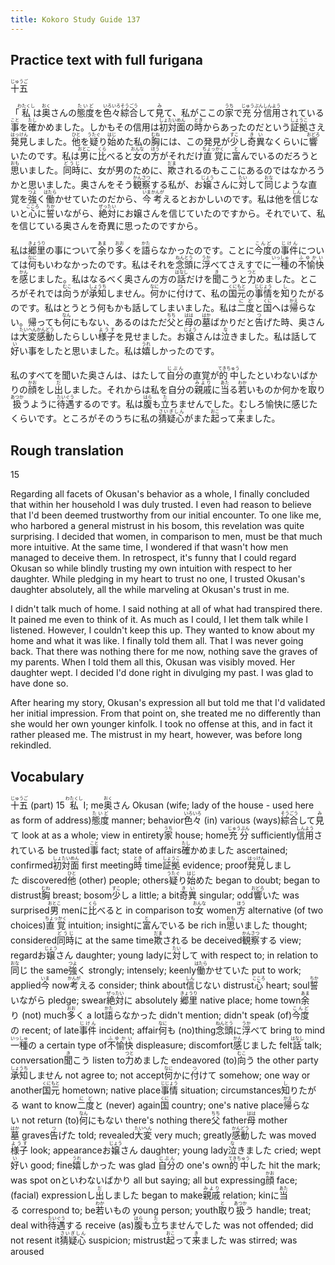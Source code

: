 ```yaml
---
title: Kokoro Study Guide 137
---
```


## Practice text with full furigana

<p>
<ruby><rb>十五</rb><rt>じゅうご</rt></ruby>
</p>

<p>
「<ruby><rb>私</rb><rt>わたくし</rt></ruby>は<ruby><rb>奥</rb><rt>おく</rt></ruby>さんの<ruby><rb>態度</rb><rt>たいど</rt></ruby>を<ruby><rb>色々</rb><rt>いろいろ</rt></ruby><ruby><rb>綜合</rb><rt>そうごう</rt></ruby>して<ruby><rb>見</rb><rt>み</rt></ruby>て、私がここの<ruby><rb>家</rb><rt>うち</rt></ruby>で<ruby><rb>充分</rb><rt>じゅうぶん</rt></ruby><ruby><rb>信用</rb><rt>しんよう</rt></ruby>されている<ruby><rb>事</rb><rt>こと</rt></ruby>を<ruby><rb>確</rb><rt>たし</rt></ruby>かめました。しかもその信用は<ruby><rb>初対面</rb><rt>しょたいめん</rt></ruby>の<ruby><rb>時</rb><rt>とき</rt></ruby>からあったのだという<ruby><rb>証拠</rb><rt>しょうこ</rt></ruby>さえ<ruby><rb>発見</rb><rt>はっけん</rt></ruby>しました。<ruby><rb>他</rb><rt>ひと</rt></ruby>を<ruby><rb>疑</rb><rt>うたぐ</rt></ruby>り<ruby><rb>始</rb><rt>はじ</rt></ruby>めた私の<ruby><rb>胸</rb><rt>むね</rt></ruby>には、この発見が<ruby><rb>少</rb><rt>すこ</rt></ruby>し<ruby><rb>奇異</rb><rt>きい</rt></ruby>なくらいに<ruby><rb>響</rb><rt>おどろ</rt></ruby>いたのです。私は<ruby><rb>男</rb><rt>おとこ</rt></ruby>に<ruby><rb>比</rb><rt>くら</rt></ruby>べると<ruby><rb>女</rb><rt>おんな</rt></ruby>の<ruby><rb>方</rb><rt>ほう</rt></ruby>がそれだけ<ruby><rb>直覚</rb><rt>ちょっかく</rt></ruby>に<ruby><rb>富</rb><rt>と</rt></ruby>んでいるのだろうと<ruby><rb>思</rb><rt>おも</rt></ruby>いました。<ruby><rb>同時</rb><rt>どうじ</rt></ruby>に、女が男のために、<ruby><rb>欺</rb><rt>だま</rt></ruby>されるのもここにあるのではなかろうかと思いました。奥さんをそう<ruby><rb>観察</rb><rt>かんさつ</rt></ruby>する私が、お<ruby><rb>嬢</rb><rt>じょう</rt></ruby>さんに<ruby><rb>対</rb><rt>たい</rt></ruby>して<ruby><rb>同</rb><rt>おな</rt></ruby>じような直覚を<ruby><rb>強</rb><rt>つよ</rt></ruby>く<ruby><rb>働</rb><rt>はたら</rt></ruby>かせていたのだから、<ruby><rb>今</rb><rt>いま</rt></ruby><ruby><rb>考</rb><rt>かんが</rt></ruby>えるとおかしいのです。私は他を<ruby><rb>信</rb><rt>しん</rt></ruby>じないと<ruby><rb>心</rb><rt>こころ</rt></ruby>に<ruby><rb>誓</rb><rt>ちか</rt></ruby>いながら、<ruby><rb>絶対</rb><rt>ぜったい</rt></ruby>にお嬢さんを信じていたのですから。それでいて、私を信じている奥さんを奇異に思ったのですから。
</p>

<p>
私は<ruby><rb>郷里</rb><rt>きょうり</rt></ruby>の事について<ruby><rb>余</rb><rt>あま</rt></ruby>り<ruby><rb>多</rb><rt>おお</rt></ruby>くを<ruby><rb>語</rb><rt>かた</rt></ruby>らなかったのです。ことに<ruby><rb>今度</rb><rt>こんど</rt></ruby>の<ruby><rb>事件</rb><rt>じけん</rt></ruby>については<ruby><rb>何</rb><rt>なに</rt></ruby>もいわなかったのです。私はそれを<ruby><rb>念頭</rb><rt>ねんとう</rt></ruby>に<ruby><rb>浮</rb><rt>うか</rt></ruby>べてさえすでに<ruby><rb>一種</rb><rt>いっしゅ</rt></ruby>の<ruby><rb>不愉快</rb><rt>ふゆかい</rt></ruby>を<ruby><rb>感</rb><rt>かん</rt></ruby>じました。私はなるべく奥さんの方の<ruby><rb>話</rb><rt>はなし</rt></ruby>だけを<ruby><rb>聞</rb><rt>き</rt></ruby>こうと<ruby><rb>力</rb><rt>つと</rt></ruby>めました。ところがそれでは<ruby><rb>向</rb><rt>むこ</rt></ruby>うが<ruby><rb>承知</rb><rt>しょうち</rt></ruby>しません。<ruby><rb>何</rb><rt>なに</rt></ruby>かに<ruby><rb>付</rb><rt>つ</rt></ruby>けて、私の<ruby><rb>国元</rb><rt>くにもと</rt></ruby>の<ruby><rb>事情</rb><rt>じじょう</rt></ruby>を<ruby><rb>知</rb><rt>し</rt></ruby>りたがるのです。私はとうとう何もかも話してしまいました。私は<ruby><rb>二度</rb><rt>にど</rt></ruby>と<ruby><rb>国</rb><rt>くに</rt></ruby>へは<ruby><rb>帰</rb><rt>かえ</rt></ruby>らない。帰っても<ruby><rb>何</rb><rt>なん</rt></ruby>にもない、あるのはただ<ruby><rb>父</rb><rt>ちち</rt></ruby>と<ruby><rb>母</rb><rt>はは</rt></ruby>の<ruby><rb>墓</rb><rt>はか</rt></ruby>ばかりだと<ruby><rb>告</rb><rt>つ</rt></ruby>げた時、奥さんは<ruby><rb>大変</rb><rt>たいへん</rt></ruby><ruby><rb>感動</rb><rt>かんどう</rt></ruby>したらしい<ruby><rb>様子</rb><rt>ようす</rt></ruby>を見せました。お<ruby><rb>嬢</rb><rt>じょう</rt></ruby>さんは<ruby><rb>泣</rb><rt>な</rt></ruby>きました。私は話して<ruby><rb>好</rb><rt>い</rt></ruby>い事をしたと思いました。私は<ruby><rb>嬉</rb><rt>うれ</rt></ruby>しかったのです。
</p>

<p>
私のすべてを聞いた奥さんは、はたして<ruby><rb>自分</rb><rt>じぶん</rt></ruby>の直覚が<ruby><rb>的中</rb><rt>てきちゅう</rt></ruby>したといわないばかりの<ruby><rb>顔</rb><rt>かお</rt></ruby>をし<ruby><rb>出</rb><rt>だ</rt></ruby>しました。それからは私を自分の<ruby><rb>親戚</rb><rt>みより</rt></ruby>に<ruby><rb>当</rb><rt>あた</rt></ruby>る<ruby><rb>若</rb><rt>わか</rt></ruby>いものか何かを<ruby><rb>取</rb><rt>と</rt></ruby>り<ruby><rb>扱</rb><rt>あつか</rt></ruby>うように<ruby><rb>待遇</rb><rt>たいぐう</rt></ruby>するのです。私は<ruby><rb>腹</rb><rt>はら</rt></ruby>も<ruby><rb>立</rb><rt>た</rt></ruby>ちませんでした。むしろ愉快に感じたくらいです。ところがそのうちに私の<ruby><rb>猜疑心</rb><rt>さいぎしん</rt></ruby>がまた<ruby><rb>起</rb><rt>おこ</rt></ruby>って<ruby><rb>来</rb><rt>き</rt></ruby>ました。
</p>


## Rough translation

15

Regarding all facets of Okusan's behavior as a whole, I finally concluded that within her household I was duly trusted. I even had reason to believe that I'd been deemed trustworthy from our initial encounter. To one like me, who harbored a general mistrust in his bosom, this revelation was quite surprising. I decided that women, in comparison to men, must be that much more intuitive. At the same time, I wondered if that wasn't how men managed to deceive them. In retrospect, it's funny that I could regard Okusan so while blindly trusting my own intuition with respect to her daughter. While pledging in my heart to trust no one, I trusted Okusan's daughter absolutely, all the while marveling at Okusan's trust in me.

I didn't talk much of home. I said nothing at all of what had transpired there. It pained me even to think of it. As much as I could, I let them talk while I listened. However, I couldn't keep this up. They wanted to know about my home and what it was like. I finally told them all. That I was never going back. That there was nothing there for me now, nothing save the graves of my parents. When I told them all this, Okusan was visibly moved. Her daughter wept. I decided I'd done right in divulging my past. I was glad to have done so.

After hearing my story, Okusan's expression all but told me that I'd validated her initial impression. From that point on, she treated me no differently than she would her own younger kinfolk. I took no offense at this, and in fact it rather pleased me. The mistrust in my heart, however, was before long rekindled. 


## Vocabulary

<p>
<span class="vocabstudy"><ruby><rb>十五</rb><rt>じゅうご</rt></ruby>&nbsp;(part) 15</span>
<span class="vocabstudy"><ruby><rb>私</rb><rt>わたくし</rt></ruby>&nbsp;I; me</span><span class="vocabstudy"><ruby><rb>奥</rb><rt>おく</rt></ruby>さん&nbsp;Okusan (wife; lady of the house - used here as form of address)</span><span class="vocabstudy"><ruby><rb>態度</rb><rt>たいど</rt></ruby>&nbsp;manner; behavior</span><span class="vocabstudy"><ruby><rb>色々</rb><rt>いろいろ</rt></ruby>&nbsp;(in) various (ways)</span><span class="vocabstudy"><ruby><rb>綜合</rb><rt>そうごう</rt></ruby>して<ruby><rb>見</rb><rt>み</rt></ruby>て&nbsp;look at as a whole; view in entirety</span><span class="vocabstudy"><ruby><rb>家</rb><rt>うち</rt></ruby>&nbsp;house; home</span><span class="vocabstudy"><ruby><rb>充分</rb><rt>じゅうぶん</rt></ruby>&nbsp;sufficiently</span><span class="vocabstudy"><ruby><rb>信用</rb><rt>しんよう</rt></ruby>されている&nbsp;be trusted</span><span class="vocabstudy"><ruby><rb>事</rb><rt>こと</rt></ruby>&nbsp;fact; state of affairs</span><span class="vocabstudy"><ruby><rb>確</rb><rt>たし</rt></ruby>かめました&nbsp;ascertained; confirmed</span><span class="vocabstudy"><ruby><rb>初対面</rb><rt>しょたいめん</rt></ruby>&nbsp;first meeting</span><span class="vocabstudy"><ruby><rb>時</rb><rt>とき</rt></ruby>&nbsp;time</span><span class="vocabstudy"><ruby><rb>証拠</rb><rt>しょうこ</rt></ruby>&nbsp;evidence; proof</span><span class="vocabstudy"><ruby><rb>発見</rb><rt>はっけん</rt></ruby>しました&nbsp;discovered</span><span class="vocabstudy"><ruby><rb>他</rb><rt>ひと</rt></ruby>&nbsp;(other) people; others</span><span class="vocabstudy"><ruby><rb>疑</rb><rt>うたぐ</rt></ruby>り<ruby><rb>始</rb><rt>はじ</rt></ruby>めた&nbsp;began to doubt; began to distrust</span><span class="vocabstudy"><ruby><rb>胸</rb><rt>むね</rt></ruby>&nbsp;breast; bosom</span><span class="vocabstudy"><ruby><rb>少</rb><rt>すこ</rt></ruby>し&nbsp;a little; a bit</span><span class="vocabstudy"><ruby><rb>奇異</rb><rt>きい</rt></ruby>&nbsp;singular; odd</span><span class="vocabstudy"><ruby><rb>響</rb><rt>おどろ</rt></ruby>いた&nbsp;was surprised</span><span class="vocabstudy"><ruby><rb>男</rb><rt>おとこ</rt></ruby>&nbsp;men</span><span class="vocabstudy">に<ruby><rb>比</rb><rt>くら</rt></ruby>べると&nbsp;in comparison to</span><span class="vocabstudy"><ruby><rb>女</rb><rt>おんな</rt></ruby>&nbsp;women</span><span class="vocabstudy"><ruby><rb>方</rb><rt>ほう</rt></ruby>&nbsp;alternative (of two choices)</span><span class="vocabstudy"><ruby><rb>直覚</rb><rt>ちょっかく</rt></ruby>&nbsp;intuition; insight</span><span class="vocabstudy">に<ruby><rb>富</rb><rt>と</rt></ruby>んでいる&nbsp;be rich in</span><span class="vocabstudy"><ruby><rb>思</rb><rt>おも</rt></ruby>いました&nbsp;thought; considered</span><span class="vocabstudy"><ruby><rb>同時</rb><rt>どうじ</rt></ruby>に&nbsp;at the same time</span><span class="vocabstudy"><ruby><rb>欺</rb><rt>だま</rt></ruby>される&nbsp;be deceived</span><span class="vocabstudy"><ruby><rb>観察</rb><rt>かんさつ</rt></ruby>する&nbsp;view; regard</span><span class="vocabstudy">お<ruby><rb>嬢</rb><rt>じょう</rt></ruby>さん&nbsp;daughter; young lady</span><span class="vocabstudy">に<ruby><rb>対</rb><rt>たい</rt></ruby>して&nbsp;with respect to; in relation to</span><span class="vocabstudy"><ruby><rb>同</rb><rt>おな</rt></ruby>じ&nbsp;the same</span><span class="vocabstudy"><ruby><rb>強</rb><rt>つよ</rt></ruby>く&nbsp;strongly; intensely; keenly</span><span class="vocabstudy"><ruby><rb>働</rb><rt>はたら</rt></ruby>かせていた&nbsp;put to work; applied</span><span class="vocabstudy"><ruby><rb>今</rb><rt>いま</rt></ruby>&nbsp;now</span><span class="vocabstudy"><ruby><rb>考</rb><rt>かんが</rt></ruby>える&nbsp;consider; think about</span><span class="vocabstudy"><ruby><rb>信</rb><rt>しん</rt></ruby>じない&nbsp;distrust</span><span class="vocabstudy"><ruby><rb>心</rb><rt>こころ</rt></ruby>&nbsp;heart; soul</span><span class="vocabstudy"><ruby><rb>誓</rb><rt>ちか</rt></ruby>いながら&nbsp;pledge; swear</span><span class="vocabstudy"><ruby><rb>絶対</rb><rt>ぜったい</rt></ruby>に&nbsp;absolutely</span>
<span class="vocabstudy"><ruby><rb>郷里</rb><rt>きょうり</rt></ruby>&nbsp;native place; home town</span><span class="vocabstudy"><ruby><rb>余</rb><rt>あま</rt></ruby>り&nbsp;(not) much</span><span class="vocabstudy"><ruby><rb>多</rb><rt>おお</rt></ruby>く&nbsp;a lot</span><span class="vocabstudy"><ruby><rb>語</rb><rt>かた</rt></ruby>らなかった&nbsp;didn't mention; didn't speak (of)</span><span class="vocabstudy"><ruby><rb>今度</rb><rt>こんど</rt></ruby>の&nbsp;recent; of late</span><span class="vocabstudy"><ruby><rb>事件</rb><rt>じけん</rt></ruby>&nbsp;incident; affair</span><span class="vocabstudy"><ruby><rb>何</rb><rt>なに</rt></ruby>も&nbsp;(no)thing</span><span class="vocabstudy"><ruby><rb>念頭</rb><rt>ねんとう</rt></ruby>に<ruby><rb>浮</rb><rt>うか</rt></ruby>べて&nbsp;bring to mind</span><span class="vocabstudy"><ruby><rb>一種</rb><rt>いっしゅ</rt></ruby>の&nbsp;a certain type of</span><span class="vocabstudy"><ruby><rb>不愉快</rb><rt>ふゆかい</rt></ruby>&nbsp;displeasure; discomfort</span><span class="vocabstudy"><ruby><rb>感</rb><rt>かん</rt></ruby>じました&nbsp;felt</span><span class="vocabstudy"><ruby><rb>話</rb><rt>はなし</rt></ruby>&nbsp;talk; conversation</span><span class="vocabstudy"><ruby><rb>聞</rb><rt>き</rt></ruby>こう&nbsp;listen to</span><span class="vocabstudy"><ruby><rb>力</rb><rt>つと</rt></ruby>めました&nbsp;endeavored (to)</span><span class="vocabstudy"><ruby><rb>向</rb><rt>むこ</rt></ruby>う&nbsp;the other party</span><span class="vocabstudy"><ruby><rb>承知</rb><rt>しょうち</rt></ruby>しません&nbsp;not agree to; not accept</span><span class="vocabstudy"><ruby><rb>何</rb><rt>なに</rt></ruby>かに<ruby><rb>付</rb><rt>つ</rt></ruby>けて&nbsp;somehow; one way or another</span><span class="vocabstudy"><ruby><rb>国元</rb><rt>くにもと</rt></ruby>&nbsp;hometown; native place</span><span class="vocabstudy"><ruby><rb>事情</rb><rt>じじょう</rt></ruby>&nbsp;situation; circumstances</span><span class="vocabstudy"><ruby><rb>知</rb><rt>し</rt></ruby>りたがる&nbsp;want to know</span><span class="vocabstudy"><ruby><rb>二度</rb><rt>にど</rt></ruby>と&nbsp;(never) again</span><span class="vocabstudy"><ruby><rb>国</rb><rt>くに</rt></ruby>&nbsp;country; one's native place</span><span class="vocabstudy"><ruby><rb>帰</rb><rt>かえ</rt></ruby>らない&nbsp;not return (to)</span><span class="vocabstudy"><ruby><rb>何</rb><rt>なん</rt></ruby>にもない&nbsp;there's nothing there</span><span class="vocabstudy"><ruby><rb>父</rb><rt>ちち</rt></ruby>&nbsp;father</span><span class="vocabstudy"><ruby><rb>母</rb><rt>はは</rt></ruby>&nbsp;mother</span><span class="vocabstudy"><ruby><rb>墓</rb><rt>はか</rt></ruby>&nbsp;graves</span><span class="vocabstudy"><ruby><rb>告</rb><rt>つ</rt></ruby>げた&nbsp;told; revealed</span><span class="vocabstudy"><ruby><rb>大変</rb><rt>たいへん</rt></ruby>&nbsp;very much; greatly</span><span class="vocabstudy"><ruby><rb>感動</rb><rt>かんどう</rt></ruby>した&nbsp;was moved</span><span class="vocabstudy"><ruby><rb>様子</rb><rt>ようす</rt></ruby>&nbsp;look; appearance</span><span class="vocabstudy">お<ruby><rb>嬢</rb><rt>じょう</rt></ruby>さん&nbsp;daughter; young lady</span><span class="vocabstudy"><ruby><rb>泣</rb><rt>な</rt></ruby>きました&nbsp;cried; wept</span><span class="vocabstudy"><ruby><rb>好</rb><rt>い</rt></ruby>い&nbsp;good; fine</span><span class="vocabstudy"><ruby><rb>嬉</rb><rt>うれ</rt></ruby>しかった&nbsp;was glad</span>
<span class="vocabstudy"><ruby><rb>自分</rb><rt>じぶん</rt></ruby>の&nbsp;one's own</span><span class="vocabstudy"><ruby><rb>的中</rb><rt>てきちゅう</rt></ruby>した&nbsp;hit the mark; was spot on</span><span class="vocabstudy">といわないばかり&nbsp;all but saying; all but expressing</span><span class="vocabstudy"><ruby><rb>顔</rb><rt>かお</rt></ruby>&nbsp;face; (facial) expression</span><span class="vocabstudy">し<ruby><rb>出</rb><rt>だ</rt></ruby>しました&nbsp;began to make</span><span class="vocabstudy"><ruby><rb>親戚</rb><rt>みより</rt></ruby>&nbsp;relation; kin</span><span class="vocabstudy">に<ruby><rb>当</rb><rt>あた</rt></ruby>る&nbsp;correspond to; be</span><span class="vocabstudy"><ruby><rb>若</rb><rt>わか</rt></ruby>いもの&nbsp;young person; youth</span><span class="vocabstudy"><ruby><rb>取</rb><rt>と</rt></ruby>り<ruby><rb>扱</rb><rt>あつか</rt></ruby>う&nbsp;handle; treat; deal with</span><span class="vocabstudy"><ruby><rb>待遇</rb><rt>たいぐう</rt></ruby>する&nbsp;receive (as)</span><span class="vocabstudy"><ruby><rb>腹</rb><rt>はら</rt></ruby>も<ruby><rb>立</rb><rt>た</rt></ruby>ちませんでした&nbsp;was not offended; did not resent it</span><span class="vocabstudy"><ruby><rb>猜疑心</rb><rt>さいぎしん</rt></ruby>&nbsp;suspicion; mistrust</span><span class="vocabstudy"><ruby><rb>起</rb><rt>おこ</rt></ruby>って<ruby><rb>来</rb><rt>き</rt></ruby>ました&nbsp;was stirred; was aroused</span>
</p>
